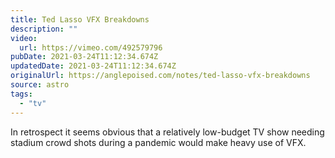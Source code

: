 ```yaml
---
title: Ted Lasso VFX Breakdowns
description: ""
video:
  url: https://vimeo.com/492579796
pubDate: 2021-03-24T11:12:34.674Z
updatedDate: 2021-03-24T11:12:34.674Z
originalUrl: https://anglepoised.com/notes/ted-lasso-vfx-breakdowns
source: astro
tags:
  - "tv"
---
```


In retrospect it seems obvious that a relatively low-budget TV show needing stadium crowd shots during a pandemic would make heavy use of VFX.

